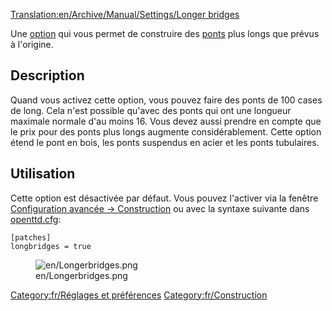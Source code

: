 [[Translation:en/Archive/Manual/Settings/Longer bridges]]


[[Category:fr/Réglages et préférences]]
[[Category:fr/Construction]]

Une [[fr/Archive/Manual/Settings/Options avancées|option]] qui vous permet de construire des [[fr/Manual/Ponts|ponts]] plus longs que prévus à l'origine.

== Description ==
Quand vous activez cette option, vous pouvez faire des ponts de 100 cases de long. Cela n'est possible qu'avec des ponts qui ont une longueur maximale normale d'au moins 16. Vous devez aussi prendre en compte que le prix pour des ponts plus longs augmente considérablement. Cette option étend le pont en bois, les ponts suspendus en acier et les ponts tubulaires.

== Utilisation ==
Cette option est désactivée par défaut. Vous pouvez l'activer via la fenêtre [[fr/Archive/Manual/Settings/Options avancées/Construction#Autoriser la construction de ponts très longs|Configuration avancée -> Construction]] ou avec la syntaxe suivante dans [[fr/openttd.cfg|openttd.cfg]]:

 [patches]
 longbridges = true

[[File:en/Longerbridges.png|center]]